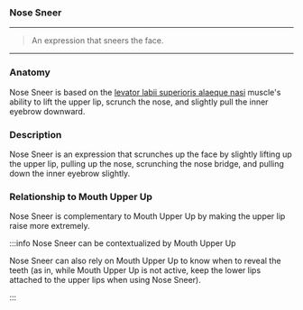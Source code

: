### Nose Sneer

***

> An expression that sneers the face.

***

### Anatomy

Nose Sneer is based on the 
[levator labii superioris alaeque nasi](https://en.wikipedia.org/wiki/Levator_labii_superioris_alaeque_nasi_muscle) 
muscle's ability to lift the upper lip, 
scrunch the nose, and slightly pull the 
inner eyebrow downward.

### Description

Nose Sneer is an expression that scrunches up 
the face by slightly lifting up the upper lip, 
pulling up the nose, scrunching the nose bridge, 
and pulling down the inner eyebrow slightly.

### Relationship to Mouth Upper Up

Nose Sneer is complementary to Mouth Upper Up by 
making the upper lip raise more extremely. 

:::info Nose Sneer can be contextualized by Mouth Upper Up

Nose Sneer can also rely on Mouth Upper Up to know when to reveal 
the teeth (as in, while Mouth Upper Up is not active, 
keep the lower lips attached to the upper lips when using 
Nose Sneer).

:::